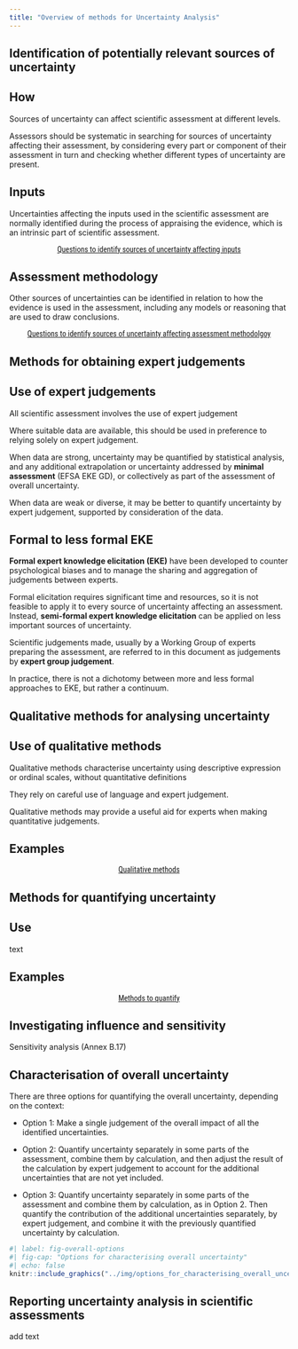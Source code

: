 ```yaml
---
title: "Overview of methods for Uncertainty Analysis"
---
```


::: {.callout-tip collapse="true" appearance="minimal"}
# Identification of potentially relevant sources of uncertainty
<!-- Ch 8 SO -->
:::: {.panel-tabset}
## How
Sources of uncertainty can affect scientific assessment at different levels.

Assessors should be systematic in searching for sources of uncertainty affecting their assessment, by considering every part or component of their assessment in turn and checking whether different types of uncertainty are present.

## Inputs
Uncertainties affecting the inputs used in the scientific assessment are normally identified during the process of appraising the evidence, which is an intrinsic part of scientific assessment.

::: {#start-btn style="font-family: 'Roboto Condensed', Roboto, sans-serif; text-align: center;"}
[Questions to identify sources of uncertainty affecting inputs](methods_sources_inputs.qmd){.btn .btn-primary .btn-lg role="button"}
:::

## Assessment methodology
Other sources of uncertainties can be identified in relation to how the evidence is used in the assessment, including any models or reasoning that are used to draw conclusions.

::: {#start-btn style="font-family: 'Roboto Condensed', Roboto, sans-serif; text-align: center;"}
[Questions to identify sources of uncertainty affecting assessment methodolgoy](methods_sources_methodology.qmd){.btn .btn-primary .btn-lg role="button"}
:::

::::
:::


::: {.callout-tip collapse="true" appearance="minimal"}
# Methods for obtaining expert judgements
<!-- Ch 9 SO -->
:::: {.panel-tabset}
## Use of expert judgements
All scientific assessment involves the use of expert judgement

Where suitable data are available, this should be used in preference to relying solely on expert judgement. 

When data are strong, uncertainty may be quantified by statistical analysis, and any additional extrapolation or uncertainty addressed by **minimal assessment** (EFSA EKE GD), or collectively as part of the assessment of overall uncertainty.

When data are weak or diverse, it may be better to quantify uncertainty by expert judgement, supported by consideration of the data.

## Formal to less formal EKE
<!-- SO p49 -->
**Formal expert knowledge elicitation (EKE)** have been developed to counter psychological biases and to manage the sharing and aggregation of judgements between experts.

Formal elicitation requires significant time and resources, so it is not feasible to apply it to every source of uncertainty affecting an assessment. Instead, **semi-formal expert knowledge elicitation** can be applied on less important sources of uncertainty. 

Scientific judgements made, usually by a Working Group of experts preparing the assessment, are referred to in this document as judgements by **expert group judgement**.

In practice, there is not a dichotomy between more and less formal approaches to EKE, but rather a continuum.
::::
:::

::: {.callout-tip collapse="true" appearance="minimal"}
# Qualitative methods for analysing uncertainty
<!-- Ch 10 SO -->
:::: {.panel-tabset}
## Use of qualitative methods
Qualitative methods characterise uncertainty using descriptive expression or ordinal scales, without quantitative definitions

<!-- SO p50 -->
They rely on careful use of language and expert judgement.

Qualitative methods may provide a useful aid for experts when making quantitative judgements.

## Examples
::: {#start-btn style="font-family: 'Roboto Condensed', Roboto, sans-serif; text-align: center;"}
[Qualitative methods](methods_qualitative.qmd){.btn .btn-primary .btn-lg role="button"}
:::


::::
:::

::: {.callout-tip collapse="true" appearance="minimal"}
# Methods for quantifying uncertainty
<!-- Ch 11 SO -->
:::: {.panel-tabset}
## Use 
text

## Examples
::: {#start-btn style="font-family: 'Roboto Condensed', Roboto, sans-serif; text-align: center;"}
[Methods to quantify](methods_quantitative.qmd){.btn .btn-primary .btn-lg role="button"}
:::

::::
:::

::: {.callout-tip collapse="true" appearance="minimal"}
# Investigating influence and sensitivity
<!-- Ch 12 SO -->
:::: {.panel-tabset}

Sensitivity analysis (Annex B.17)

::::
:::

::: {.callout-tip collapse="true" appearance="minimal"}
# Characterisation of overall uncertainty
<!-- Ch 14 SO -->
:::: {.panel-tabset}

There are three options for quantifying the overall uncertainty, depending on the context: 

- Option 1: Make a single judgement of the overall impact of all the identified uncertainties. 

- Option 2: Quantify uncertainty separately in some parts of the assessment, combine them by calculation, and then adjust the result of the calculation by expert judgement to account for the additional uncertainties that are not yet included. 

- Option 3: Quantify uncertainty separately in some parts of the assessment and combine them by calculation, as in Option 2. Then quantify the contribution of the additional uncertainties separately, by expert judgement, and combine it with the previously quantified uncertainty by calculation.

```r
#| label: fig-overall-options
#| fig-cap: "Options for characterising overall uncertainty"
#| echo: false
knitr::include_graphics("../img/options_for_characterising_overall_uncertainty.png")
```


::::
:::

::: {.callout-tip collapse="true" appearance="minimal"}
# Reporting uncertainty analysis in scientific assessments
<!-- Ch 15 SO -->
:::: {.panel-tabset}

add text
::::
:::
